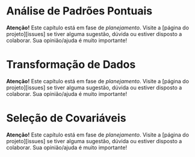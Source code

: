 <!-- # PARTE V -- ANÁLISE EXPLORATÓRIA ESPACIAL -->

<!-- # Tipos de Dados -->

# Análise de Padrões Pontuais

**Atenção!** Este capítulo está em fase de *planejamento*. Visite a [página do projeto][issues] se tiver 
alguma sugestão, dúvida ou estiver disposto a colaborar. Sua opinião/ajuda é muito importante!

# Transformação de Dados

**Atenção!** Este capítulo está em fase de *planejamento*. Visite a [página do projeto][issues] se tiver 
alguma sugestão, dúvida ou estiver disposto a colaborar. Sua opinião/ajuda é muito importante!

# Seleção de Covariáveis

**Atenção!** Este capítulo está em fase de *planejamento*. Visite a [página do projeto][issues] se tiver 
alguma sugestão, dúvida ou estiver disposto a colaborar. Sua opinião/ajuda é muito importante!

